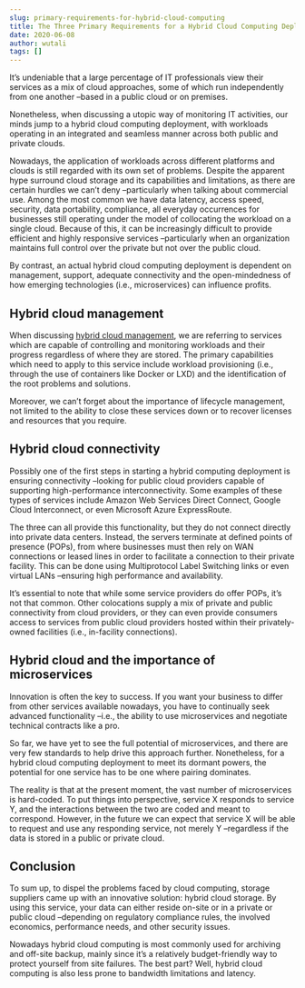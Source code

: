 ```yaml
---
slug: primary-requirements-for-hybrid-cloud-computing
title: The Three Primary Requirements for a Hybrid Cloud Computing Deployment
date: 2020-06-08
author: wutali
tags: []
---
```

It’s undeniable that a large percentage of IT professionals view their services as a mix of cloud approaches, some of which run independently from one another –based in a public cloud or on premises.

Nonetheless, when discussing a utopic way of monitoring IT activities, our minds jump to a hybrid cloud computing deployment, with workloads operating in an integrated and seamless manner across both public and private clouds.

Nowadays, the application of workloads across different platforms and clouds is still regarded with its own set of problems. Despite the apparent hype surround cloud storage and its capabilities and limitations, as there are certain hurdles we can’t deny –particularly when talking about commercial use. Among the most common we have data latency, access speed, security, data portability, compliance, all everyday occurrences for businesses still operating under the model of collocating the workload on a single cloud. Because of this, it can be increasingly difficult to provide efficient and highly responsive services –particularly when an organization maintains full control over the private but not over the public cloud.

By contrast, an actual hybrid cloud computing deployment is dependent on management, support, adequate connectivity and the open-mindedness of how emerging technologies (i.e., microservices) can influence profits.

## Hybrid cloud management

When discussing [hybrid cloud management](http://searchstorage.techtarget.com/answer/How-do-hybrid-cloud-architecture-types-differ), we are referring to services which are capable of controlling and monitoring workloads and their progress regardless of where they are stored. The primary capabilities which need to apply to this service include workload provisioning (i.e., through the use of containers like Docker or LXD) and the identification of the root problems and solutions.

Moreover, we can’t forget about the importance of lifecycle management, not limited to the ability to close these services down or to recover licenses and resources that you require.

## Hybrid cloud connectivity

Possibly one of the first steps in starting a hybrid computing deployment is ensuring connectivity –looking for public cloud providers capable of supporting high-performance interconnectivity. Some examples of these types of services include Amazon Web Services Direct Connect, Google Cloud Interconnect, or even Microsoft Azure ExpressRoute.

The three can all provide this functionality, but they do not connect directly into private data centers. Instead, the servers terminate at defined points of presence (POPs), from where businesses must then rely on WAN connections or leased lines in order to facilitate a connection to their private facility. This can be done using Multiprotocol Label Switching links or even virtual LANs –ensuring high performance and availability.

It’s essential to note that while some service providers do offer POPs, it’s not that common. Other colocations supply a mix of private and public connectivity from cloud providers, or they can even provide consumers access to services from public cloud providers hosted within their privately-owned facilities (i.e., in-facility connections).

## Hybrid cloud and the importance of microservices

Innovation is often the key to success. If you want your business to differ from other services available nowadays, you have to continually seek advanced functionality –i.e., the ability to use microservices and negotiate technical contracts like a pro.

So far, we have yet to see the full potential of microservices, and there are very few standards to help drive this approach further. Nonetheless, for a hybrid cloud computing deployment to meet its dormant powers, the potential for one service has to be one where pairing dominates.

The reality is that at the present moment, the vast number of microservices is hard-coded. To put things into perspective, service X responds to service Y, and the interactions between the two are coded and meant to correspond. However, in the future we can expect that service X will be able to request and use any responding service, not merely Y –regardless if the data is stored in a public or private cloud.

## Conclusion

To sum up, to dispel the problems faced by cloud computing, storage suppliers came up with an innovative solution: hybrid cloud storage. By using this service, your data can either reside on-site or in a private or public cloud –depending on regulatory compliance rules, the involved economics, performance needs, and other security issues.

Nowadays hybrid cloud computing is most commonly used for archiving and off-site backup, mainly since it’s a relatively budget-friendly way to protect yourself from site failures. The best part? Well, hybrid cloud computing is also less prone to bandwidth limitations and latency.